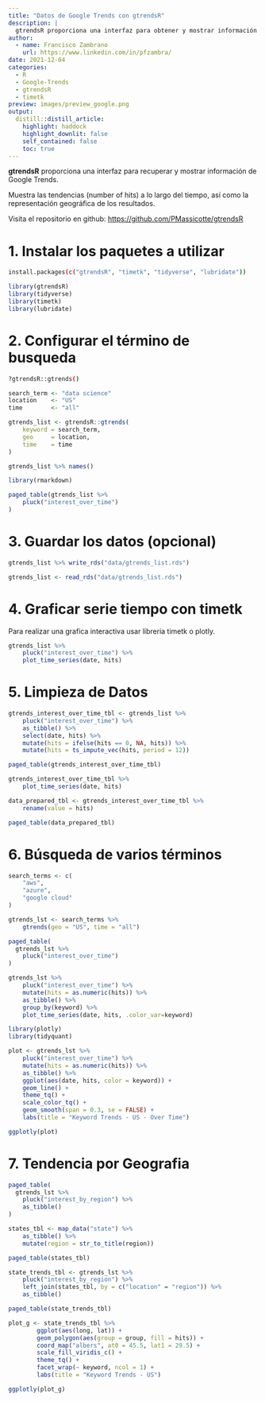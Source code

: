 ```yaml
---
title: "Datos de Google Trends con gtrendsR"
description: |
  gtrendsR proporciona una interfaz para obtener y mostrar información de Google Trends.
author:
  - name: Francisco Zambrano
    url: https://www.linkedin.com/in/pfzambra/
date: 2021-12-04
categories:
  - R
  - Google-Trends
  - gtrendsR
  - timetk
preview: images/preview_google.png
output: 
  distill::distill_article:
    highlight: haddock
    highlight_downlit: false
    self_contained: false
    toc: true
---
```


**gtrendsR** proporciona una interfaz para recuperar y mostrar información de Google Trends.

Muestra las tendencias (number of hits) a lo largo del tiempo, así como la representación geográfica de los resultados.

Visita el repositorio en github: <https://github.com/PMassicotte/gtrendsR>

1. Instalar los paquetes a utilizar
=============================================

```bash
install.packages(c("gtrendsR", "timetk", "tidyverse", "lubridate"))
```

```r
library(gtrendsR)
library(tidyverse)
library(timetk)
library(lubridate)
```

2. Configurar el término de busqueda
====================================

```bash
?gtrendsR::gtrends()
```

```r
search_term <- "data science"
location    <- "US"
time        <- "all"
```

```r
gtrends_list <- gtrendsR::gtrends(
    keyword = search_term, 
    geo     = location, 
    time    = time
)
```

```r
gtrends_list %>% names()
```

```r
library(rmarkdown)

paged_table(gtrends_list %>%
    pluck("interest_over_time")
)
```


3. Guardar los datos (opcional)
==============================================

```r
gtrends_list %>% write_rds("data/gtrends_list.rds")
```

```r
gtrends_list <- read_rds("data/gtrends_list.rds")
```


4. Graficar serie tiempo con timetk
=============================================

Para realizar una grafica interactiva usar libreria timetk o plotly.

```r
gtrends_list %>%
    pluck("interest_over_time") %>%
    plot_time_series(date, hits)
```


5. Limpieza de Datos
=======================================

```r
gtrends_interest_over_time_tbl <- gtrends_list %>%
    pluck("interest_over_time") %>%
    as_tibble() %>%
    select(date, hits) %>%
    mutate(hits = ifelse(hits == 0, NA, hits)) %>%
    mutate(hits = ts_impute_vec(hits, period = 12))

paged_table(gtrends_interest_over_time_tbl)
```

```r
gtrends_interest_over_time_tbl %>%
    plot_time_series(date, hits)
```

```r
data_prepared_tbl <- gtrends_interest_over_time_tbl %>%
    rename(value = hits)

paged_table(data_prepared_tbl)
```



6. Búsqueda de varios términos
===============================================

```r
search_terms <- c(
    "aws",
    "azure",
    "google cloud"
)
```

```r
gtrends_lst <- search_terms %>%
    gtrends(geo = "US", time = "all")
```

```r
paged_table(
  gtrends_lst %>% 
    pluck("interest_over_time")
)
```

```r
gtrends_lst %>%
    pluck("interest_over_time") %>%
    mutate(hits = as.numeric(hits)) %>%
    as_tibble() %>%
    group_by(keyword) %>% 
    plot_time_series(date, hits, .color_var=keyword)
```

```r
library(plotly)
library(tidyquant)

plot <- gtrends_lst %>% 
    pluck("interest_over_time") %>% 
    mutate(hits = as.numeric(hits)) %>%
    as_tibble() %>%
    ggplot(aes(date, hits, color = keyword)) +
    geom_line() +
    theme_tq() +
    scale_color_tq() +
    geom_smooth(span = 0.3, se = FALSE) +
    labs(title = "Keyword Trends - US - Over Time")

ggplotly(plot)
```


7. Tendencia por Geografia
===============================================

```r
paged_table(
  gtrends_lst %>% 
    pluck("interest_by_region") %>%
    as_tibble()
)
```


```r
states_tbl <- map_data("state") %>%
    as_tibble() %>%
    mutate(region = str_to_title(region))

paged_table(states_tbl)
```


```r
state_trends_tbl <- gtrends_lst %>%
    pluck("interest_by_region") %>%
    left_join(states_tbl, by = c("location" = "region")) %>%
    as_tibble()

paged_table(state_trends_tbl)
```


```r
plot_g <- state_trends_tbl %>%
        ggplot(aes(long, lat)) +
        geom_polygon(aes(group = group, fill = hits)) +
        coord_map("albers", at0 = 45.5, lat1 = 29.5) +
        scale_fill_viridis_c() +
        theme_tq() +
        facet_wrap(~ keyword, ncol = 1) +
        labs(title = "Keyword Trends - US")

ggplotly(plot_g)
```



